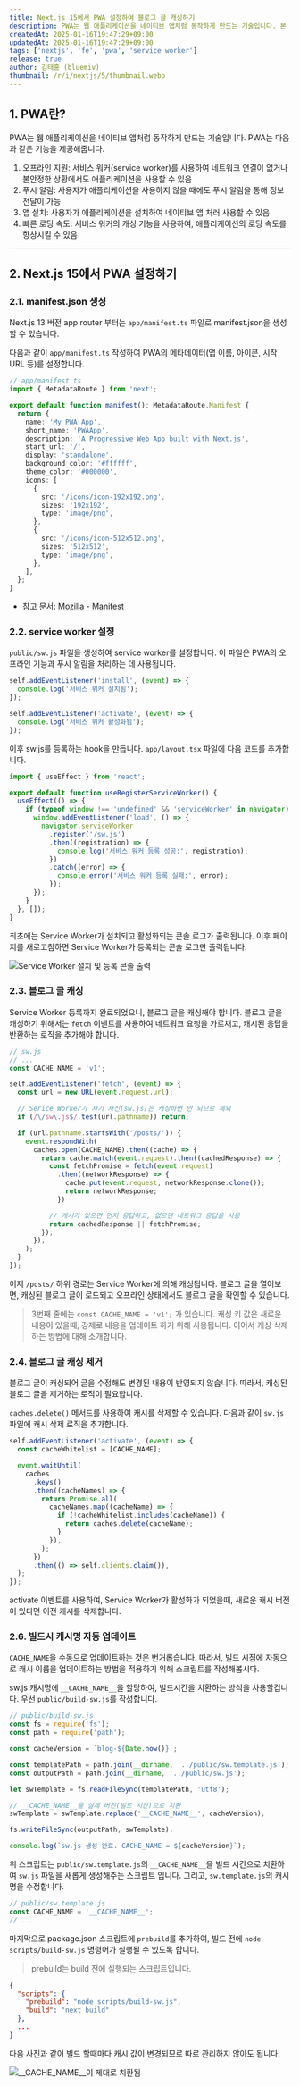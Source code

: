 ```yaml
---
title: Next.js 15에서 PWA 설정하여 블로그 글 캐싱하기
description: PWA는 웹 애플리케이션을 네이티브 앱처럼 동작하게 만드는 기술입니다. 본 글에서는 Next.js 15에서 Progressive Web App(PWA)을 설정하는 방법을 설명합니다.
createdAt: 2025-01-16T19:47:29+09:00
updatedAt: 2025-01-16T19:47:29+09:00
tags: ['nextjs', 'fe', 'pwa', 'service worker']
release: true
author: 김태홍 (bluemiv)
thumbnail: /r/i/nextjs/5/thumbnail.webp
---
```


## 1. PWA란?

PWA는 웹 애플리케이션을 네이티브 앱처럼 동작하게 만드는 기술입니다. PWA는 다음과 같은 기능을 제공해줍니다.

1. 오프라인 지원: 서비스 워커(service worker)를 사용하여 네트워크 연결이 없거나 불안정한 상황에서도 애플리케이션을 사용할 수 있음
2. 푸시 알림: 사용자가 애플리케이션을 사용하지 않을 때에도 푸시 알림을 통해 정보 전달이 가능
3. 앱 설치: 사용자가 애플리케이션을 설치하여 네이티브 앱 처러 사용할 수 있음
4. 빠른 로딩 속도: 서비스 워커의 캐싱 기능을 사용하여, 애플리케이션의 로딩 속도를 향상시킬 수 있음

---

## 2. Next.js 15에서 PWA 설정하기

### 2.1. manifest.json 생성

Next.js 13 버전 app router 부터는 `app/manifest.ts` 파일로 manifest.json을 생성할 수 있습니다.

다음과 같이 `app/manifest.ts` 작성하여 PWA의 메타데이터(앱 이름, 아이콘, 시작 URL 등)를 설정합니다.

```typescript
// app/manifest.ts
import { MetadataRoute } from 'next';

export default function manifest(): MetadataRoute.Manifest {
  return {
    name: 'My PWA App',
    short_name: 'PWAApp',
    description: 'A Progressive Web App built with Next.js',
    start_url: '/',
    display: 'standalone',
    background_color: '#ffffff',
    theme_color: '#000000',
    icons: [
      {
        src: '/icons/icon-192x192.png',
        sizes: '192x192',
        type: 'image/png',
      },
      {
        src: '/icons/icon-512x512.png',
        sizes: '512x512',
        type: 'image/png',
      },
    ],
  };
}
```

- 참고 문서: [Mozilla - Manifest](https://developer.mozilla.org/ko/docs/Web/Progressive_web_apps/Manifest)

### 2.2. service worker 설정

`public/sw.js` 파일을 생성하여 service worker를 설정합니다. 이 파일은 PWA의 오프라인 기능과 푸시 알림을 처리하는 데 사용됩니다.

```javascript
self.addEventListener('install', (event) => {
  console.log('서비스 워커 설치됨');
});

self.addEventListener('activate', (event) => {
  console.log('서비스 워커 활성화됨');
});
```

이후 sw.js를 등록하는 hook을 만듭니다. `app/layout.tsx` 파일에 다음 코드를 추가합니다.

```typescript {7-8}
import { useEffect } from 'react';

export default function useRegisterServiceWorker() {
  useEffect(() => {
    if (typeof window !== 'undefined' && 'serviceWorker' in navigator) {
      window.addEventListener('load', () => {
        navigator.serviceWorker
          .register('/sw.js')
          .then((registration) => {
            console.log('서비스 워커 등록 성공:', registration);
          })
          .catch((error) => {
            console.error('서비스 워커 등록 실패:', error);
          });
      });
    }
  }, []);
}
```

최초에는 Service Worker가 설치되고 활성화되는 콘솔 로그가 출력됩니다. 이후 페이지를 새로고침하면 Service Worker가 등록되는 콘솔 로그만 출력됩니다.

![Service Worker 설치 및 등록 콘솔 출력](/r/i/nextjs/5/1.webp)

### 2.3. 블로그 글 캐싱

Service Worker 등록까지 완료되었으니, 블로그 글을 캐싱해야 합니다. 블로그 글을 캐싱하기 위해서는 `fetch` 이벤트를 사용하여 네트워크 요청을 가로채고, 캐시된 응답을 반환하는 로직을 추가해야 합니다.

```javascript {3}
// sw.js
// ...
const CACHE_NAME = 'v1';

self.addEventListener('fetch', (event) => {
  const url = new URL(event.request.url);

  // Serice Worker가 자기 자신(sw.js)은 캐싱하면 안 되므로 제외
  if (/\/sw\.js$/.test(url.pathname)) return;

  if (url.pathname.startsWith('/posts/')) {
    event.respondWith(
      caches.open(CACHE_NAME).then((cache) => {
        return cache.match(event.request).then((cachedResponse) => {
          const fetchPromise = fetch(event.request)
            .then((networkResponse) => {
              cache.put(event.request, networkResponse.clone());
              return networkResponse;
            })

          // 캐시가 있으면 먼저 응답하고, 없으면 네트워크 응답을 사용
          return cachedResponse || fetchPromise;
        });
      }),
    );
  }
});
```

이제 `/posts/` 하위 경로는 Service Worker에 의해 캐싱됩니다. 블로그 글을 열어보면, 캐싱된 블로그 글이 로드되고 오프라인 상태에서도 블로그 글을 확인할 수 있습니다.

> 3번째 줄에는 `const CACHE_NAME = 'v1';` 가 있습니다. 캐싱 키 값은 새로운 내용이 있을때, 강제로 내용을 업데이트 하기 위해 사용됩니다. 이어서 캐싱 삭제하는 방법에 대해 소개합니다.

### 2.4. 블로그 글 캐싱 제거

블로그 글이 캐싱되어 글을 수정해도 변경된 내용이 반영되지 않습니다. 따라서, 캐싱된 블로그 글을 제거하는 로직이 필요합니다.

`caches.delete()` 메서드를 사용하여 캐시를 삭제할 수 있습니다. 다음과 같이 `sw.js` 파일에 캐시 삭제 로직을 추가합니다.

```javascript {1, 10-11}
self.addEventListener('activate', (event) => {
  const cacheWhitelist = [CACHE_NAME];

  event.waitUntil(
    caches
      .keys()
      .then((cacheNames) => {
        return Promise.all(
          cacheNames.map((cacheName) => {
            if (!cacheWhitelist.includes(cacheName)) {
              return caches.delete(cacheName);
            }
          }),
        );
      })
      .then(() => self.clients.claim()),
  );
});
```

activate 이벤트를 사용하여, Service Worker가 활성화가 되었을때, 새로운 캐시 버전이 있다면 이전 캐시를 삭제합니다.

### 2.6. 빌드시 캐시명 자동 업데이트

`CACHE_NAME`을 수동으로 업데이트하는 것은 번거롭습니다. 따라서, 빌드 시점에 자동으로 캐시 이름을 업데이트하는 방법을 적용하기 위해 스크립트를 작성해봅시다.

sw.js 캐시명에 `__CACHE_NAME__`을 할당하여, 빌드시간을 치환하는 방식을 사용할겁니다. 우선 `public/build-sw.js`를 작성합니다.

```javascript {13}
// public/build-sw.js
const fs = require('fs');
const path = require('path');

const cacheVersion = `blog-${Date.now()}`;

const templatePath = path.join(__dirname, '../public/sw.template.js');
const outputPath = path.join(__dirname, '../public/sw.js');

let swTemplate = fs.readFileSync(templatePath, 'utf8');

// __CACHE_NAME__을 실제 버전(빌드 시간)으로 치환
swTemplate = swTemplate.replace('__CACHE_NAME__', cacheVersion);

fs.writeFileSync(outputPath, swTemplate);

console.log(`sw.js 생성 완료. CACHE_NAME = ${cacheVersion}`);
```

위 스크립트는 `public/sw.template.js`의 `__CACHE_NAME__`을 빌드 시간으로 치환하여 `sw.js` 파일을 새롭게 생성해주는 스크립트 입니다. 그리고, `sw.template.js`의 캐시명을 수정합니다.

```javascript
// public/sw.template.js
const CACHE_NAME = '__CACHE_NAME__';
// ...
```

마지막으로 package.json 스크립트에 `prebuild`를 추가하여, 빌드 전에 `node scripts/build-sw.js` 명령어가 실행될 수 있도록 합니다.

> prebuild는 build 전에 실행되는 스크립트입니다.

```json
{
  "scripts": {
    "prebuild": "node scripts/build-sw.js",
    "build": "next build"
  },
  ...
}
```

다음 사진과 같이 빌드 할때마다 캐시 값이 변경되므로 따로 관리하지 않아도 됩니다.

![__CACHE_NAME__이 제대로 치환됨](/r/i/nextjs/5/2.webp)
